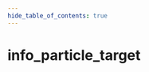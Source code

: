 ```yaml
---
hide_table_of_contents: true
---
```


<!---
!!!!!!
THIS PAGE IS AUTOGENERATED FROM GAME FGD DEFINITIONS!
DO NOT EDIT MANUALLY!
!!!!!!

In order to make edits, you can make an annotation file in /fgd_dump_overrides
-->


# info_particle_target



<Tabs queryString="game">
    
<TabItem value="cs2" label="Counter-Strike 2">
    <CS2Page />
</TabItem>

<TabItem value="steamvr" label="SteamVR Home">
    <STEAMVRPage />
</TabItem>

<TabItem value="dota2" label="Dota 2">
    <DOTA2Page />
</TabItem>

<TabItem value="hla" label="Half-Life: Alyx">
    <HLAPage />
</TabItem>

</Tabs>
